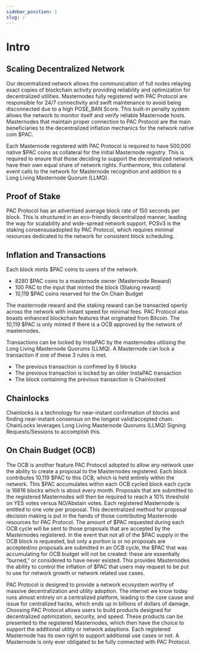 ```yaml
---
sidebar_position: 1
slug: /
---
```


# Intro

<div class="pac__logo"></div>

## Scaling Decentralized Network

Our decentralized network allows the communication of full nodes relaying exact copies of blockchain activity providing reliability and optimization for decentralized utilities. Masternodes fully registered with PAC Protocol are responsible for 24/7 connectivity and swift maintenance to avoid being disconnected due to a high POSE_BAN Score. This built-in penalty system allows the network to monitor itself and verify reliable Masternode hosts. Masternodes that maintain proper connection to PAC Protocol are the main beneficiaries to the decentralized inflation mechanics for the network native coin $PAC.

Each Masternode registered with PAC Protocol is required to have 500,000 native $PAC coins as collateral for the initial Masternode registry. This is required to ensure that those deciding to support the  decentralized network have their own equal share of network rights. Furthermore, this collateral event calls to the network for Masternode recognition and addition to a Long Living Masternode Quorum (LLMQ).

## Proof of Stake

PAC Protocol has an advertised average block rate of 150 seconds per block. This is structured in an eco-friendly decentralized manner, leading the way for scalability and wide-spread network support. POSv3 is the staking consensusadopted by PAC Protocol, which requires  minimal resources dedicated to the network for consistent block scheduling.

## Inflation and Transactions

Each block mints $PAC coins to users of the network.
- 8280 $PAC coins to a masternode owner (Masternode Reward)
- 100 PAC to the input that minted the block (Staking reward)
- 10,119 $PAC coins reserved for the On Chain Budget

The masternode reward and the staking reward can be transacted openly across the network with instant speed for minimal fees. PAC Protocol also boasts enhanced blockchain features that originated from Bitcoin. The 10,119 $PAC is only minted if there is a OCB approved by the network of masternodes. 

Transactions can be locked by InstaPAC by the masternodes utilising the Long Living Masternode Quorums (LLMQ). A Masternode can lock a transaction if one of these 3 rules is met.
- The previous transaction is confimed by 6 blocks
- The previous transaction is locked by an older InstaPAC transaction
- The block containing the previous transaction is Chainlocked

## Chainlocks

Chainlocks is a technology for near-instant confirmation of blocks and finding near-instant consensus on the longest valid/accepted chain. ChainLocks leverages Long Living Masternode Quorums (LLMQ) Signing Requests/Sessions to accomplish this.


## On Chain Budget (OCB)

The OCB is another feature PAC Protocol adopted to allow any network user the ability to create a proposal to the Masternodes registered. Each block contributes 10,119 $PAC to this OCB, which is held entirely within the network. This $PAC accumulates within each OCB cycled block each cycle is 16616 blocks which is about every month. Proposals that are submitted to the registered Masternodes will then be required to reach a 10% threshold on YES votes versus NO/Abstain votes. Each registered Masternode is entitled to one vote per proposal. This decentralized method for proposal decision making is put in the hands of those contributing Masternode resources for PAC Protocol. The amount of $PAC requested during each OCB cycle will be sent to those proposals that are accepted by the Masternodes registered. In the event that not all of the $PAC supply in the OCB block is requested, but only a portion is or no proposals are accepted/no proposals are submitted in an OCB cycle, the $PAC that was accumulating for OCB budget will not be created: these are essentially “burned,” or considered to have never existed. This provides Masternodes the ability to control the inflation of $PAC that users may request to be put to use for network growth or network related use cases.

PAC Protocol is designed to provide a network ecosystem worthy of massive decentralization and utility adoption. The internet we know today runs almost entirely on a centralized platform, leading to the core cause and issue for centralized hacks, which ends up in billions of dollars of damage. Choosing PAC Protocol allows users to build products designed for decentralized optimization, security, and speed. These products can be presented to the registered Masternodes, which then have the choice to support the additional utility or network adaptions. Each registered Masternode has its own right to support additional use cases or not. A Masternode is only ever obligated to be fully connected with PAC Protocol.
